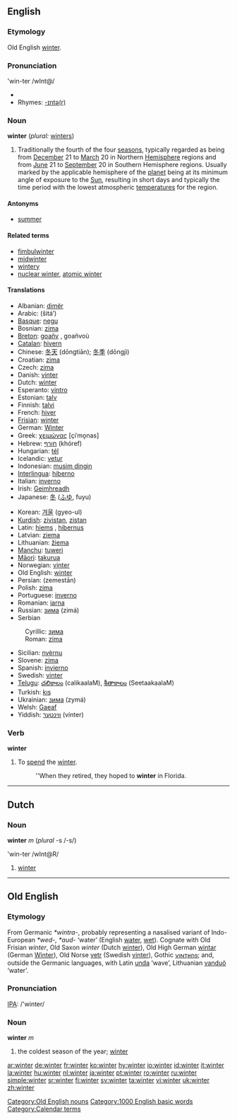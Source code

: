 ==English==

{{rank|fortune|glass|silver|961|winter|expect|nation|legal}}

===Etymology===
Old English [[winter#Old English|winter]].

===Pronunciation===
'win-ter /wInt@/
{{IPA|/'wɪntə/}}
*{{audio|en-us-winter.ogg|Audio (US)}}
*Rhymes: [[Rhymes:English:-ɪntə(r)|-ɪntə(r)]]

===Noun===
'''winter''' (''plural:'' [[winters]])

#Traditionally the fourth of the four [[season]]s, typically regarded as being from [[December]] 21 to [[March]] 20 in Northern [[Hemisphere]] regions and from [[June]] 21 to [[September]] 20 in Southern Hemisphere regions. Usually marked by the applicable hemisphere of the [[planet]] being at its minimum angle of exposure to the [[Sun]], resulting in short days and typically the time period with the lowest atmospheric [[temperature]]s for the region.

====Antonyms====
*[[summer]]

====Related terms====
* [[fimbulwinter]]
* [[midwinter]]
* [[wintery]]
* [[nuclear winter]], [[atomic winter]] <!-- "nuclear winter" is 1000 times more used in the literature (cf. also Google, especially when you filter out all duplicate results about the song "atomic winter") -->

====Translations====
{{top}}
*Albanian: [[dimër]]
*Arabic: {{ARchar|[[شتاء]]}} (šitá’)
*[[Basque]]: [[negu]]
*Bosnian: [[zima#Bosnian|zima]] {{f}}
*[[Breton]]: [[goañv]] {{m}}, goañvoù {{p}}
*[[Catalan]]: [[hivern]] {{m}}
*Chinese: [[冬天]] (dōngtiān); [[冬季]] (dōngjì)
*Croatian: [[zima]] {{f}}
*Czech: [[zima]] {{f}}
*Danish: [[vinter]]
*Dutch: [[winter#Dutch|winter]] {{m}}
*Esperanto: [[vintro]]
*Estonian: [[talv]]
*Finnish: [[talvi]]
*French: [[hiver]] {{m}}
*[[Frisian]]: [[winter#Frisian|winter]]
*German: [[Winter]] {{m}}
*Greek: [[χειμώνας]] [çiˈmo̞nas] {{m}}
*Hebrew: [[חורף]] (khóref)
*Hungarian: [[tél]]
*Icelandic: [[vetur]] {{m}}
*Indonesian: [[musim dingin]]
*[[Interlingua]]: [[hiberno]]
*Italian: [[inverno]] {{m}}
*Irish: [[Geimhreadh]]
*Japanese: [[冬]] ([[ふゆ]], fuyu)
{{mid}}
*Korean: [[겨울]] (gyeo-ul)
*[[Kurdish]]: [[zivistan]], [[zistan]]
*Latin: [[hiems]] {{f}}, [[hibernus]] {{m}}
*Latvian: [[ziema]] {{f}}
*Lithuanian: [[žiema]] {{f}}
*[[Manchu]]: [[tuweri]]
*[[Māori]]: [[takurua]]
*Norwegian: [[vinter]]
*Old English: [[winter#Old English|winter]]
*Persian: {{FAchar|[[زمستان|زِمِستان]]}} (zemestān)
*Polish: [[zima]] {{f}}
*Portuguese: [[inverno]] {{m}}
*Romanian: [[iarna]]
*Russian: [[зима]] (zimá) {{f}}
*Serbian
:Cyrillic: [[зима#Serbian|зима]] {{f}}
:Roman: [[zima#Serbian|zima]] {{f}}
*Sicilian: [[nvèrnu]]
*Slovene: [[zima]] {{f}}
*Spanish: [[invierno]] {{m}}
*Swedish: [[vinter]] {{c}}
*[[Telugu]]: [[చలికాలం]] (calikaalaM), [[శీతాకాలం]] (SeetaakaalaM)
*Turkish: [[kış]]
*Ukrainian: [[зима]] (zymá) {{f}}
*Welsh: [[Gaeaf]]
*Yiddish: [[װינטער]] (vínter)
{{bottom}}

===Verb===
'''winter'''
#To [[spend]] the [[winter]].
#:''When they retired, they hoped to '''winter''' in Florida.

----

==Dutch==
===Noun===
'''winter''' ''m'' (''plural'' -s /-s/)

'win-ter /wInt@R/

# [[winter]]

----


==Old English==
===Etymology===
From Germanic ''*wintra-'', probably representing a nasalised variant of Indo-European ''*wed-, *aud-'' ‘water’ (English [[water]], [[wet]]).  Cognate with Old Frisian ''winter'', Old Saxon ''winter'' (Dutch [[winter#Dutch|winter]]), Old High German [[wintar]] (German [[Winter]]), Old Norse [[vetr]] (Swedish [[vinter]]), Gothic [[𐍅𐌹𐌽𐍄𐍂𐌿𐍃]]; and, outside the Germanic languages, with Latin [[unda]] ‘wave’, Lithuanian [[vanduo|vanduõ]] ‘water’.

===Pronunciation===
[[IPA]]: /'winter/

===Noun===
'''winter''' ''m''
# the coldest season of the year; [[winter#English|winter]]

[[Category:Old English nouns]]
[[Category:1000 English basic words]]
[[Category:Calendar terms]]

[[ar:winter]]
[[de:winter]]
[[fr:winter]]
[[ko:winter]]
[[hy:winter]]
[[io:winter]]
[[id:winter]]
[[it:winter]]
[[la:winter]]
[[hu:winter]]
[[nl:winter]]
[[ja:winter]]
[[pt:winter]]
[[ro:winter]]
[[ru:winter]]
[[simple:winter]]
[[sr:winter]]
[[fi:winter]]
[[sv:winter]]
[[ta:winter]]
[[vi:winter]]
[[uk:winter]]
[[zh:winter]]